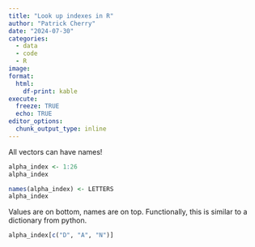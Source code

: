 ```yaml
---
title: "Look up indexes in R"
author: "Patrick Cherry"
date: "2024-07-30"
categories:
  - data
  - code
  - R
image: 
format:
  html:
    df-print: kable
execute:
  freeze: TRUE
  echo: TRUE
editor_options: 
  chunk_output_type: inline
---
```

All vectors can have names!

```r
alpha_index <- 1:26
alpha_index
```

```r
names(alpha_index) <- LETTERS
alpha_index
```

Values are on bottom, names are on top. Functionally, this is similar to a dictionary from python.

```r
alpha_index[c("D", "A", "N")]
```


